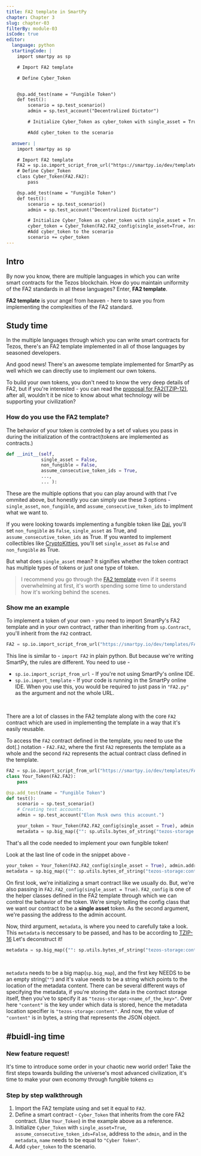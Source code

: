 ```yaml
---
title: FA2 template in SmartPy
chapter: Chapter 3
slug: chapter-03
filterBy: module-03
isCode: true
editor:
  language: python
  startingCode: |
    import smartpy as sp

    # Import FA2 template

    # Define Cyber_Token


    @sp.add_test(name = "Fungible Token")
    def test():
        scenario = sp.test_scenario()
        admin = sp.test_account("Decentralized Dictator")

        # Initialize Cyber_Token as cyber_token with single_asset = True

        #Add cyber_token to the scenario

  answer: |
    import smartpy as sp

    # Import FA2 template
    FA2 = sp.io.import_script_from_url("https://smartpy.io/dev/templates/FA2.py")
    # Define Cyber_Token
    class Cyber_Token(FA2.FA2):
        pass

    @sp.add_test(name = "Fungible Token")
    def test():
        scenario = sp.test_scenario()
        admin = sp.test_account("Decentralized Dictator")

        # Initialize Cyber_Token as cyber_token with single_asset = True
        cyber_token = Cyber_Token(FA2.FA2_config(single_asset=True, assume_consecutive_token_ids = False), admin = admin.address, metadata = sp.big_map({"": sp.utils.bytes_of_string("tezos-storage:content"),"content": sp.utils.bytes_of_string("""{"name" : "Cyber Token"}""")}))
        #Add cyber_token to the scenario
        scenario += cyber_token
---
```


## Intro

By now you know, there are multiple languages in which you can write smart contracts for the Tezos blockchain.
How do you maintain uniformity of the FA2 standards in all these languages?
Enter, **FA2 template**.

**FA2 template** is your angel from heaven - here to save you from implementing the complexities of the FA2 standard.

## Study time

In the multiple languages through which you can write smart contracts for Tezos, there's an FA2 template implemented in all of those languages by seasoned developers.

And good news! There's an awesome template implemented for SmartPy as well which we can directly use to implement our own tokens.

To build your own tokens, you don't need to know the very deep details of FA2, but if you're interested - you can read the [proposal for FA2(TZIP-12)](https://gitlab.com/tzip/tzip/-/blob/master/proposals/tzip-12/tzip-12.md), after all, wouldn't it be nice to know about what technology will be supporting your civilization?

### How do you use the FA2 template?

The behavior of your token is controled by a set of values you pass in during the initialization of the contract(tokens are implemented as contracts.)

```python
def __init__(self,
             single_asset = False,
             non_fungible = False,
             assume_consecutive_token_ids = True,
             ...,
             ... ):
```

These are the multiple options that you can play around with that I've ommited above, but honestly you can simply use these 3 options - `single_asset`, `non_fungible`, and `assume_consecutive_token_ids` to implment what we want to.

If you were looking towards implementing a fungible token like [Dai](https://decrypt.co/resources/dai-explained-guide-ethereum-stablecoin), you'll set `non_fungible` as `False`, `single_asset` as True, and `assume_consecutive_token_ids` as True.
If you wanted to implement collectibles like [CryptoKitties](https://www.cryptokitties.co/), you'll set `single_asset` as `False` and `non_fungible` as True.

But what does `single_asset` mean? It signifies whether the token contract has multiple types of tokens or just one type of token.

> I recommend you go through the [FA2 template](https://smartpy.io/ide?cid=QmZ9g3hBEnBx3P4CF6EHThRQb152p1DTobLjT6AUfBFZsY&k=769499b285ae5023fc69) even if it seems overwhelming at first, it's worth spending some time to understand how it's working behind the scenes.




### Show me an example

To implement a token of your own - you need to import SmartPy's FA2 template and in your own contract, rather than inheriting from `sp.Contract`, you'll inherit from the `FA2` contract.

```python
FA2 = sp.io.import_script_from_url("https://smartpy.io/dev/templates/FA2.py")
```

This line is similar to - `import FA2` in plain python.
But because we're writing SmartPy, the rules are different.
You need to use -
* `sp.io.import_script_from_url` - If you're not using SmartPy's online IDE.
* `sp.io.import_template` - If your code is running in the SmartPy online IDE. When you use this, you would be required to just pass in `"FA2.py"` as the argument and not the whole URL.

<br />

There are a lot of classes in the FA2 template along with the core `FA2` contract which are used in implementing the template in a way that it's easily reusable.

To access the `FA2` contract defined in the template, you need to use the dot(.) notation - `FA2.FA2`, where the first `FA2` represents the template as a whole and the second `FA2` represents the actual contract class defined in the template.

```python
FA2 = sp.io.import_script_from_url("https://smartpy.io/dev/templates/FA2.py")
class Your_Token(FA2.FA2):
    pass

@sp.add_test(name = "Fungible Token")
def test():
    scenario = sp.test_scenario()
    # Creating test accounts.
    admin = sp.test_account("Elon Musk owns this account.")

    your_token = Your_Token(FA2.FA2_config(single_asset = True), admin = admin.address,
    metadata = sp.big_map({"": sp.utils.bytes_of_string("tezos-storage:content"),"content": sp.utils.bytes_of_string("""{"name" : "Your Token"}""")}))
```

That's all the code needed to implement your own fungible token!

Look at the last line of code in the snippet above -

```python
your_token = Your_Token(FA2.FA2_config(single_asset = True), admin.address,
metadata = sp.big_map({"": sp.utils.bytes_of_string("tezos-storage:content"),"content": sp.utils.bytes_of_string("""{"name" : "Your Token"}""")}))
```

On first look, we're initializing a smart contract like we usually do.
But, we're also passing in `FA2.FA2_config(single_asset = True)`. `FA2_config` is one of the helper classes defined in the FA2 template through which we can control the behavior of the token.
We're simply telling the config class that we want our contract to be a **single asset** token.
As the second argument, we're passing the address to the admin account.

Now, third argument, `metadata`, is where you need to carefully take a look. This `metadata` is neccessary to be passed, and has to be according to [TZIP-16](https://gitlab.com/tzip/tzip/-/blob/master/proposals/tzip-16/tzip-16.md)
Let's deconstruct it!


```python
metadata = sp.big_map({"": sp.utils.bytes_of_string("tezos-storage:content"),"content": sp.utils.bytes_of_string("""{"name" : "Your Token"}""")}))
```

<br />

`metadata` needs to be a big map(`sp.big_map`), and the first key NEEDS to be an empty string(`""`) and it's value needs to be a string which points to the location of the metadata content.
There can be several different ways of specifying the metadata, if you're storing the data in the contract storage itself, then you've to specify it as `"tezos-storage:<name_of_the_key>"`. Over here `"content"` is the key under which data is stored, hence the metadata location specifier is `"tezos-storage:content"`.
And now, the value of `"content"` is in bytes, a string that represents the JSON object.

## #buidl-ing time

### New feature request!

It's time to introduce some order in your chaotic new world order!
Take the first steps towards building the universe's most advanced civilization, it's time to make your own economy through fungible tokens 💵

### Step by step walkthrough

1. Import the FA2 template using and set it equal to `FA2`.
2. Define a smart contract - `Cyber_Token` that inherits from the core FA2 contract. (Use `Your_Token`) in the example above as a reference.
3. Initialize `Cyber_Token` with `single_asset=True`, `assume_consecutive_token_ids=False`, address to the `admin`, and in the `metadata`, `name` needs to be equal to `"Cyber Token"`.
4. Add `cyber_token` to the scenario.
